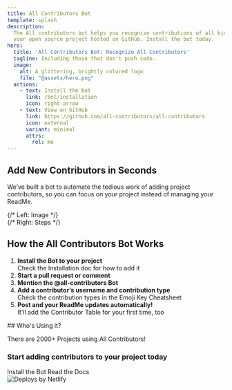 ```yaml
---
title: All Contributors Bot
template: splash
description:
  The All contributors bot helps you recognize contributions of all kinds to
  your open source project hosted on GitHub. Install the bot today.
hero:
  title: 'All Contributors Bot: Recognize All Contributors'
  tagline: Including those that don't push code.
  image:
    alt: A glittering, brightly colored logo
    file: "@assets/hero.png"
  actions:
    - text: Install the bot
      link: /bot/installation
      icon: right-arrow
    - text: View on GitHub
      link: https://github.com/all-contributors/all-contributors
      icon: external
      variant: minimal
      attrs:
        rel: me
---
```


<div class="w-screen ml-[50%] -translate-x-1/2 py-16 text-center bg-[#f2f2fb] dark:bg-[#33205c] flex flex-col items-center">

## Add New Contributors in Seconds

We’ve built a bot to automate the tedious work of adding project contributors,
so you can focus on your project instead of managing your ReadMe.

<div style={{ width: "50%", margin: "0 auto" }}>
  <Picture src={addContributors} formats={['avif', 'webp']} alt="A screenshot of github showing a comment that says please add @user for docs." />
</div>
</div>

<div class="my-32">
<CardGrid class="my-32">
  <LinkCard
    title="Read our Documentation"
    href="./overview"
    description="Learn more about using and contributing to the bot."
  />
  <LinkCard
    title="Check out our Emoji Key"
    href="/emoji-key"
    description="Learn more about the emojis associated with contribution types."
  />
  <LinkCard
    title="Learn how to use the bot"
    href="./bot/usage"
    description="Once it's setup, using the bot is a breeze."
  />
  <LinkCard
    title="Open an Issue on GitHub"
    href="https://github.com/all-contributors/app/issues"
    description="Did you find a bug? Or are you interested in a new feature? Open an issue on GitHub and let's chat."
  />
</CardGrid>
</div>

<div class="w-full flex flex-col md:flex-row items-center justify-between gap-8 my-16">
  {/* Left: Image */}
  <div class="bg-white flex-1 flex items-center justify-center">
    <Picture
      src={howItWorks}
      formats={['avif', 'webp']}
      alt="How the All Contributors Bot Works"
      class="max-w-full h-auto rounded-xl shadow-xl"
    />
  </div>
  {/* Right: Steps */}
  <div class="flex-1 px-4 md:px-8">
    <h2 class="text-2xl md:text-3xl font-bold mb-4">How the All Contributors Bot Works</h2>
    <ol class="list-decimal list-inside space-y-2 text-lg">
      <li><b>Install the Bot to your project</b><br /><span class="text-base text-gray-500">Check the Installation doc for how to add it</span></li>
      <li><b>Start a pull request or comment</b></li>
      <li><b>Mention the @all-contributors Bot</b></li>
      <li><b>Add a contributor’s username and contribution type</b><br /><span class="text-base text-gray-500">Check the contribution types in the Emoji Key Cheatsheet</span></li>
      <li><b>Post and your ReadMe updates automatically!</b><br /><span class="text-base text-gray-500">It'll add the Contributor Table for your first time, too</span></li>
    </ol>
  </div>
</div>

<div class="flex flex-col items-center my-16">
## Who's Using it?
  <p class="text-xl text-[#5c5589] mb-8 text-center">There are 2000+ Projects using All Contributors!</p>

<div class="flex flex-wrap justify-center items-center gap-12 my-12">
<a href="https://github.com/processing/p5.js" target="_blank" rel="noopener">
  <Picture
    src={p5jsLogo}
    formats={['avif', 'webp']}
    alt="p5js logo"
    class="bg-white h-32 w-auto object-contain"
  />
</a>
<a href="https://github.com/snipe/snipe-it" target="_blank" rel="noopener">
  <Picture
    src={snipeitLogo}
    formats={['avif', 'webp']}
    alt="snipe it logo"
    class="bg-white h-32 w-auto object-contain"
  />
</a>
<a href="https://github.com/developer-learning/night-reading-go" target="_blank" rel="noopener">
  <Picture
    src={golearningLogo}
    formats={['avif', 'webp']}
    alt="night reading go logo"
    class="bg-white h-32 w-auto object-contain"
  />
</a>
<a href="https://github.com/jaredpalmer/formik" target="_blank" rel="noopener">
  <Picture
    src={formikLogo}
    formats={['avif', 'webp']}
    alt="formik logo"
    class="bg-white h-32 w-auto object-contain"
  />
</a>
</div>
</div>

<div class="flex flex-col items-center justify-center py-16">
  <h3 class="text-2xl md:text-3xl font-bold mb-6 text-center">Start adding contributors to your project today</h3>
  <div>
  <LinkButton href="./bot/installation/" icon="information" iconPlacement="start">Install the Bot</LinkButton>
  <LinkButton href="./overview/" variant="secondary" icon="open-book" iconPlacement="start"> Read the Docs</LinkButton>
  </div>
  <img src="https://www.netlify.com/assets/badges/netlify-badge-color-accent.svg" alt="Deploys by Netlify" />

</div>
